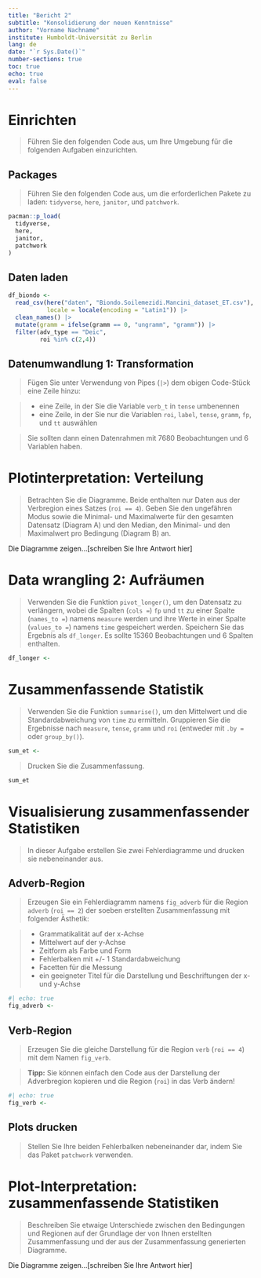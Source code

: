 ```yaml
---
title: "Bericht 2"
subtitle: "Konsolidierung der neuen Kenntnisse"
author: "Vorname Nachname"
institute: Humboldt-Universität zu Berlin
lang: de
date: "`r Sys.Date()`"
number-sections: true
toc: true
echo: true
eval: false
---
```


# Einrichten

> Führen Sie den folgenden Code aus, um Ihre Umgebung für die folgenden Aufgaben einzurichten.

## Packages {.unnumbered}

> Führen Sie den folgenden Code aus, um die erforderlichen Pakete zu laden: `tidyverse`, `here`, `janitor`, und `patchwork`.

```r
pacman::p_load(
  tidyverse,
  here,
  janitor,
  patchwork
)
```

## Daten laden {.unnumbered}


```r
df_biondo <-
  read_csv(here("daten", "Biondo.Soilemezidi.Mancini_dataset_ET.csv"),
           locale = locale(encoding = "Latin1")) |> 
  clean_names() |> 
  mutate(gramm = ifelse(gramm == 0, "ungramm", "gramm")) |> 
  filter(adv_type == "Deic",
         roi %in% c(2,4))
```

## Datenumwandlung 1: Transformation {.unnumbered}

> Fügen Sie unter Verwendung von Pipes (`|>`) dem obigen Code-Stück eine Zeile hinzu:

>  + eine Zeile, in der Sie die Variable `verb_t` in `tense` umbenennen
  + eine Zeile, in der Sie nur die Variablen `roi`, `label`, `tense`, `gramm`, `fp`, und `tt` auswählen

> Sie sollten dann einen Datenrahmen mit 7680 Beobachtungen und 6 Variablen haben.

# Plotinterpretation: Verteilung

> Betrachten Sie die Diagramme. Beide enthalten nur Daten aus der Verbregion eines Satzes (`roi == 4`). Geben Sie den ungefähren Modus sowie die Minimal- und Maximalwerte für den gesamten Datensatz (Diagram A) und den Median, den Minimal- und den Maximalwert pro Bedingung (Diagram B) an.

Die Diagramme zeigen...[schreiben Sie Ihre Antwort hier]

# Data wrangling 2: Aufräumen

> Verwenden Sie die Funktion `pivot_longer()`, um den Datensatz zu verlängern, wobei die Spalten (`cols =`) `fp` und `tt` zu einer Spalte (`names_to = `) namens `measure` werden und ihre Werte in einer Spalte (`values_to = `) namens `time` gespeichert werden. Speichern Sie das Ergebnis als `df_longer`. Es sollte 15360 Beobachtungen und 6 Spalten enthalten.

```r
df_longer <-
```

# Zusammenfassende Statistik

> Verwenden Sie die Funktion `summarise()`, um den Mittelwert und die Standardabweichung von `time` zu ermitteln. Gruppieren Sie die Ergebnisse nach `measure`, `tense`, `gramm` und `roi` (entweder mit `.by =` oder `group_by()`).

```r
sum_et <-
```

> Drucken Sie die Zusammenfassung.

```r
sum_et
```

# Visualisierung zusammenfassender Statistiken

> In dieser Aufgabe erstellen Sie zwei Fehlerdiagramme und drucken sie nebeneinander aus.

## Adverb-Region {.unnumbered}

> Erzeugen Sie ein Fehlerdiagramm namens `fig_adverb` für die Region `adverb` (`roi == 2`) der soeben erstellten Zusammenfassung mit folgender Ästhetik:

>  + Grammatikalität auf der x-Achse
  + Mittelwert auf der y-Achse
  + Zeitform als Farbe und Form
  + Fehlerbalken mit +/- 1 Standardabweichung
  + Facetten für die Messung
  + ein geeigneter Titel für die Darstellung und Beschriftungen der x- und y-Achse
  
```r
#| echo: true
fig_adverb <-
```

## Verb-Region {.unnumbered}

> Erzeugen Sie die gleiche Darstellung für die Region `verb` (`roi == 4`) mit dem Namen `fig_verb`.

> **Tipp:** Sie können einfach den Code aus der Darstellung der Adverbregion kopieren und die Region (`roi`) in das Verb ändern!

```r
#| echo: true
fig_verb <-
```


## Plots drucken {.unnumbered}

> Stellen Sie Ihre beiden Fehlerbalken nebeneinander dar, indem Sie das Paket `patchwork` verwenden.


# Plot-Interpretation: zusammenfassende Statistiken

> Beschreiben Sie etwaige Unterschiede zwischen den Bedingungen und Regionen auf der Grundlage der von Ihnen erstellten Zusammenfassung und der aus der Zusammenfassung generierten Diagramme.

Die Diagramme zeigen...[schreiben Sie Ihre Antwort hier]




